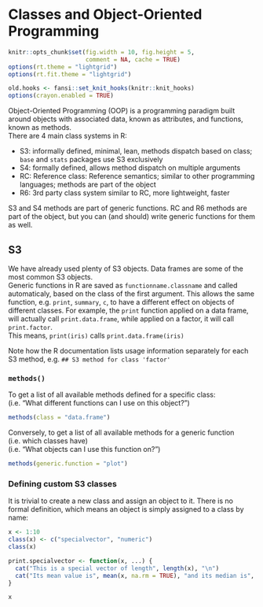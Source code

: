 # Classes and Object-Oriented Programming {#classes}

```r
knitr::opts_chunk$set(fig.width = 10, fig.height = 5,
                      comment = NA, cache = TRUE) 
options(rt.theme = "lightgrid")
options(rt.fit.theme = "lightgrid")
```

```r
old.hooks <- fansi::set_knit_hooks(knitr::knit_hooks)
options(crayon.enabled = TRUE)
```

Object-Oriented Programming (OOP) is a programming paradigm built around objects with associated data, known as attributes, and functions, known as methods.  
There are 4 main class systems in R:  

* S3: informally defined, minimal, lean, methods dispatch based on class; `base` and `stats` packages use S3 exclusively
* S4: formally defined, allows method dispatch on multiple arguments
* RC: Reference class: Reference semantics; similar to other programming languages; methods are part of the object
* R6: 3rd party class system similar to RC, more lightweight, faster

S3 and S4 methods are part of generic functions. RC and R6 methods are part of the object, but you can (and should) write generic functions for them as well.

## S3
We have already used plenty of S3 objects. Data frames are some of the most common S3 objects.  
Generic functions in R are saved as `functionname.classname` and called automaticaly, based on the class of the first argument. This allows the same function, e.g. `print`, `summary`, `c`, to have a different effect on objects of different classes.
For example, the `print` function applied on a data frame, will actually call `print.data.frame`, while applied on a factor, it will call `print.factor`.  
This means, `print(iris)` calls `print.data.frame(iris)`

Note how the R documentation lists usage information separately for each S3 method, e.g. `## S3 method for class 'factor'`

### `methods()`
To get a list of all available methods defined for a specific class:  
(i.e. "What different functions can I use on this object?")
```r
methods(class = "data.frame")
```
Conversely, to get a list of all available methods for a generic function (i.e. which classes have)  
(i.e. "What objects can I use this function on?")
```r
methods(generic.function = "plot")
```


### Defining custom S3 classes
It is trivial to create a new class and assign an object to it. There is no formal definition, which means an object is simply assigned to a class by name:
```r
x <- 1:10
class(x) <- c("specialvector", "numeric")
class(x)
```

```r
print.specialvector <- function(x, ...) {
  cat("This is a special vector of length", length(x), "\n")
  cat("Its mean value is", mean(x, na.rm = TRUE), "and its median is", median(x, na.rm = TRUE))
}
```

```r
x
```
